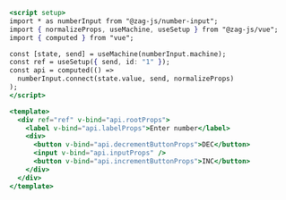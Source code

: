 ```jsx
<script setup>
import * as numberInput from "@zag-js/number-input";
import { normalizeProps, useMachine, useSetup } from "@zag-js/vue";
import { computed } from "vue";

const [state, send] = useMachine(numberInput.machine);
const ref = useSetup({ send, id: "1" });
const api = computed(() =>
  numberInput.connect(state.value, send, normalizeProps)
);
</script>

<template>
  <div ref="ref" v-bind="api.rootProps">
    <label v-bind="api.labelProps">Enter number</label>
    <div>
      <button v-bind="api.decrementButtonProps">DEC</button>
      <input v-bind="api.inputProps" />
      <button v-bind="api.incrementButtonProps">INC</button>
    </div>
  </div>
</template>
```

